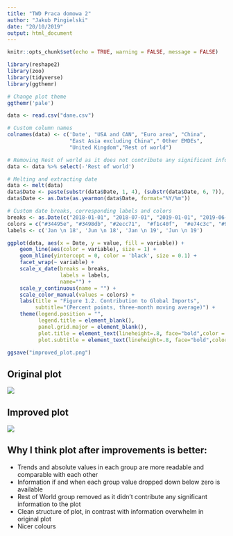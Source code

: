 ```yaml
---
title: "TWD Praca domowa 2"
author: "Jakub Pingielski"
date: "20/10/2019"
output: html_document
---
```


```r
knitr::opts_chunk$set(echo = TRUE, warning = FALSE, message = FALSE)

library(reshape2)
library(zoo)
library(tidyverse)
library(ggthemr)
```


```r

# Change plot theme
ggthemr('pale')

data <- read.csv("dane.csv")

# Custom column names
colnames(data) <- c('Date', "USA and CAN", "Euro area", "China",
                    "East Asia excluding China"," Other EMDEs",
                    "United Kingdom","Rest of world")

# Removing Rest of world as it does not contribute any significant information to the plot
data <- data %>% select(-'Rest of world')

# Melting and extracting date
data <- melt(data)
data$Date <- paste(substr(data$Date, 1, 4), (substr(data$Date, 6, 7)), sep = "/")
data$Date <- as.Date(as.yearmon(data$Date, format="%Y/%m"))

# Custom date breaks, corresponding labels and colors
breaks <- as.Date(c("2018-01-01", "2018-07-01", "2019-01-01", "2019-06-01"))
colors = c("#34495e", "#3498db", "#2ecc71",  "#f1c40f",  "#e74c3c", "#9b59b6")
labels <- c('Jan \n 18', 'Jun \n 18', 'Jan \n 19', 'Jun \n 19')

ggplot(data, aes(x = Date, y = value, fill = variable)) + 
    geom_line(aes(color = variable), size = 1) + 
    geom_hline(yintercept = 0, color = 'black', size = 0.1) + 
    facet_wrap(~ variable) + 
    scale_x_date(breaks = breaks,
                 labels = labels, 
                 name="") +
    scale_y_continuous(name = "") + 
    scale_color_manual(values = colors) + 
    labs(title = "Figure 1.2. Contribution to Global Imports", 
         subtitle="(Percent points, three-month moving average)") +
    theme(legend.position = "", 
          legend.title = element_blank(),
          panel.grid.major = element_blank(),
          plot.title = element_text(lineheight=.8, face="bold",color = "deepskyblue4"),
          plot.subtitle = element_text(lineheight=.8, face="bold",color = "deepskyblue4"))

ggsave("improved_plot.png")
```

## Original plot
![](./original_plot.png) 

## Improved plot
![](./improved_plot.png)

## Why I think plot after improvements is better:
* Trends and absolute values in each group are more readable and comparable with each other
* Information if and when each group value dropped down below zero is available
* Rest of World group removed as it didn't contribute any significant information to the plot
* Clean structure of plot, in contrast with information overwhelm in original plot
* Nicer colours